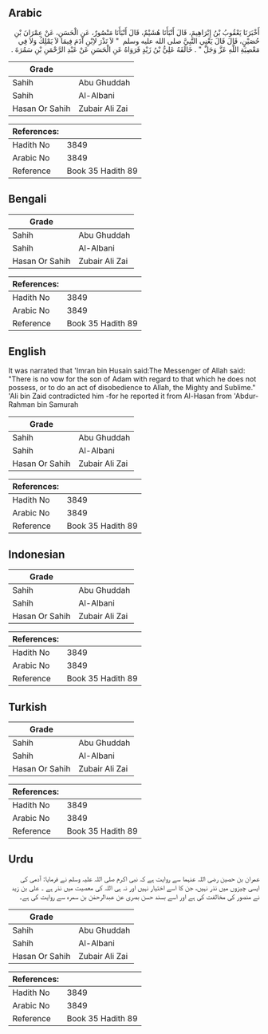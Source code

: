 ## Arabic


<div dir="rtl" lang="ar" style={{fontSize:'larger',backgroundColor:'#f8f9fa',padding:20}}>
أَخْبَرَنَا يَعْقُوبُ بْنُ إِبْرَاهِيمَ، قَالَ أَنْبَأَنَا هُشَيْمٌ، قَالَ أَنْبَأَنَا مَنْصُورٌ، عَنِ الْحَسَنِ، عَنْ عِمْرَانَ بْنِ حُصَيْنٍ، قَالَ قَالَ يَعْنِي النَّبِيَّ صلى الله عليه وسلم ‏ "‏ لاَ نَذْرَ لاِبْنِ آدَمَ فِيمَا لاَ يَمْلِكُ وَلاَ فِي مَعْصِيَةِ اللَّهِ عَزَّ وَجَلَّ ‏"‏ ‏.‏ خَالَفَهُ عَلِيُّ بْنُ زَيْدٍ فَرَوَاهُ عَنِ الْحَسَنِ عَنْ عَبْدِ الرَّحْمَنِ بْنِ سَمُرَةَ ‏.‏
</div>
<div style={{backgroundColor:'#f8f9fa',padding:20, marginBottom: 10}}><table> <thead> <tr> <th>Grade</th> <th></th> </tr> </thead> <tbody> <tr><td>Sahih</td><td>Abu Ghuddah</td></tr><tr><td>Sahih</td><td>Al-Albani</td></tr><tr><td>Hasan Or Sahih</td><td>Zubair Ali Zai</td></tr></tbody></table><table> <thead> <tr> <th>References:</th> <th></th> </tr> </thead> <tbody><tr><td>Hadith No</td><td>3849</td></tr><tr><td>Arabic No</td><td>3849</td></tr><tr><td>Reference</td><td>Book 35 Hadith 89</td></tr></tbody></table></div>

## Bengali


<div dir="ltr" lang="bn" style={{fontSize:'larger',backgroundColor:'#f8f9fa',padding:20}}>

</div>
<div style={{backgroundColor:'#f8f9fa',padding:20, marginBottom: 10}}><table> <thead> <tr> <th>Grade</th> <th></th> </tr> </thead> <tbody> <tr><td>Sahih</td><td>Abu Ghuddah</td></tr><tr><td>Sahih</td><td>Al-Albani</td></tr><tr><td>Hasan Or Sahih</td><td>Zubair Ali Zai</td></tr></tbody></table><table> <thead> <tr> <th>References:</th> <th></th> </tr> </thead> <tbody><tr><td>Hadith No</td><td>3849</td></tr><tr><td>Arabic No</td><td>3849</td></tr><tr><td>Reference</td><td>Book 35 Hadith 89</td></tr></tbody></table></div>

## English


<div dir="ltr" lang="en" style={{fontSize:'larger',backgroundColor:'#f8f9fa',padding:20}}>
It was narrated that 'Imran bin Husain said:The Messenger of Allah said: "There is no vow for the son of Adam with regard to that which he does not possess, or to do an act of disobedience to Allah, the Mighty and Sublime." 'Ali bin Zaid contradicted him -for he reported it from Al-Hasan from 'Abdur-Rahman bin Samurah
</div>
<div style={{backgroundColor:'#f8f9fa',padding:20, marginBottom: 10}}><table> <thead> <tr> <th>Grade</th> <th></th> </tr> </thead> <tbody> <tr><td>Sahih</td><td>Abu Ghuddah</td></tr><tr><td>Sahih</td><td>Al-Albani</td></tr><tr><td>Hasan Or Sahih</td><td>Zubair Ali Zai</td></tr></tbody></table><table> <thead> <tr> <th>References:</th> <th></th> </tr> </thead> <tbody><tr><td>Hadith No</td><td>3849</td></tr><tr><td>Arabic No</td><td>3849</td></tr><tr><td>Reference</td><td>Book 35 Hadith 89</td></tr></tbody></table></div>

## Indonesian


<div dir="ltr" lang="id" style={{fontSize:'larger',backgroundColor:'#f8f9fa',padding:20}}>

</div>
<div style={{backgroundColor:'#f8f9fa',padding:20, marginBottom: 10}}><table> <thead> <tr> <th>Grade</th> <th></th> </tr> </thead> <tbody> <tr><td>Sahih</td><td>Abu Ghuddah</td></tr><tr><td>Sahih</td><td>Al-Albani</td></tr><tr><td>Hasan Or Sahih</td><td>Zubair Ali Zai</td></tr></tbody></table><table> <thead> <tr> <th>References:</th> <th></th> </tr> </thead> <tbody><tr><td>Hadith No</td><td>3849</td></tr><tr><td>Arabic No</td><td>3849</td></tr><tr><td>Reference</td><td>Book 35 Hadith 89</td></tr></tbody></table></div>

## Turkish


<div dir="ltr" lang="tr" style={{fontSize:'larger',backgroundColor:'#f8f9fa',padding:20}}>

</div>
<div style={{backgroundColor:'#f8f9fa',padding:20, marginBottom: 10}}><table> <thead> <tr> <th>Grade</th> <th></th> </tr> </thead> <tbody> <tr><td>Sahih</td><td>Abu Ghuddah</td></tr><tr><td>Sahih</td><td>Al-Albani</td></tr><tr><td>Hasan Or Sahih</td><td>Zubair Ali Zai</td></tr></tbody></table><table> <thead> <tr> <th>References:</th> <th></th> </tr> </thead> <tbody><tr><td>Hadith No</td><td>3849</td></tr><tr><td>Arabic No</td><td>3849</td></tr><tr><td>Reference</td><td>Book 35 Hadith 89</td></tr></tbody></table></div>

## Urdu


<div dir="rtl" lang="ur" style={{fontSize:'larger',backgroundColor:'#f8f9fa',padding:20}}>
عمران بن حصین رضی اللہ عنہما سے روایت ہے کہ نبی اکرم صلی اللہ علیہ وسلم نے فرمایا: آدمی کی ایسی چیزوں میں نذر نہیں، جن کا اسے اختیار نہیں اور نہ ہی اللہ کی معصیت میں نذر ہے ۔ علی بن زید نے منصور کی مخالفت کی ہے اور اسے بسند حسن بصری عن عبدالرحمٰن بن سمرہ سے روایت کی ہے۔
</div>
<div style={{backgroundColor:'#f8f9fa',padding:20, marginBottom: 10}}><table> <thead> <tr> <th>Grade</th> <th></th> </tr> </thead> <tbody> <tr><td>Sahih</td><td>Abu Ghuddah</td></tr><tr><td>Sahih</td><td>Al-Albani</td></tr><tr><td>Hasan Or Sahih</td><td>Zubair Ali Zai</td></tr></tbody></table><table> <thead> <tr> <th>References:</th> <th></th> </tr> </thead> <tbody><tr><td>Hadith No</td><td>3849</td></tr><tr><td>Arabic No</td><td>3849</td></tr><tr><td>Reference</td><td>Book 35 Hadith 89</td></tr></tbody></table></div>